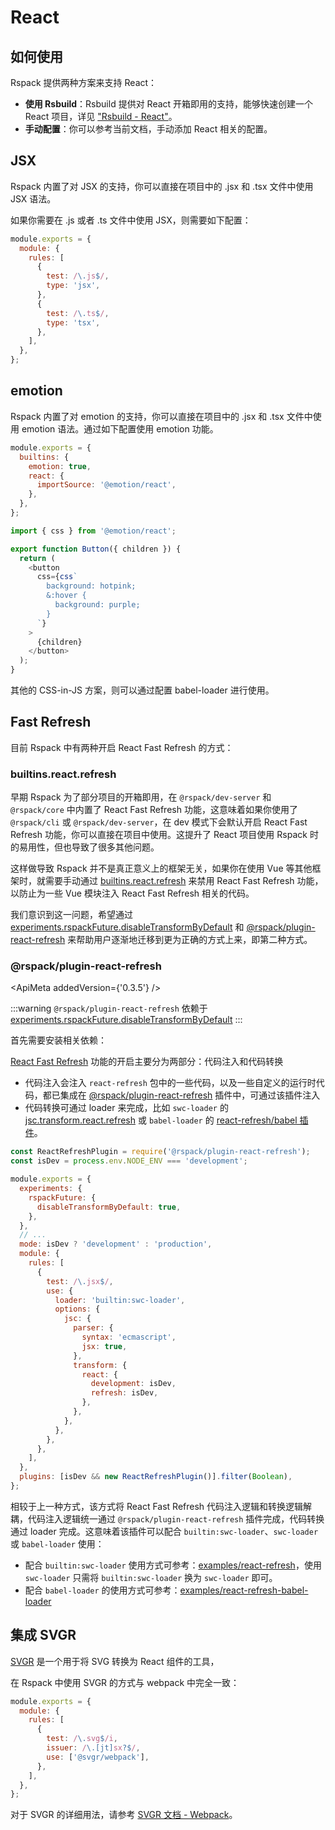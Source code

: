 
# React

## 如何使用

Rspack 提供两种方案来支持 React：

- **使用 Rsbuild**：Rsbuild 提供对 React 开箱即用的支持，能够快速创建一个 React 项目，详见 ["Rsbuild - React"](https://rsbuild.dev/zh/guide/framework/react)。
- **手动配置**：你可以参考当前文档，手动添加 React 相关的配置。

## JSX

Rspack 内置了对 JSX 的支持，你可以直接在项目中的 .jsx 和 .tsx 文件中使用 JSX 语法。

如果你需要在 .js 或者 .ts 文件中使用 JSX，则需要如下配置：

```js title=rspack.config.js
module.exports = {
  module: {
    rules: [
      {
        test: /\.js$/,
        type: 'jsx',
      },
      {
        test: /\.ts$/,
        type: 'tsx',
      },
    ],
  },
};
```

## emotion

Rspack 内置了对 emotion 的支持，你可以直接在项目中的 .jsx 和 .tsx 文件中使用 emotion 语法。通过如下配置使用 emotion 功能。

```js title=rspack.config.js
module.exports = {
  builtins: {
    emotion: true,
    react: {
      importSource: '@emotion/react',
    },
  },
};
```

```js title=src/index.tsx
import { css } from '@emotion/react';

export function Button({ children }) {
  return (
    <button
      css={css`
        background: hotpink;
        &:hover {
          background: purple;
        }
      `}
    >
      {children}
    </button>
  );
}
```

其他的 CSS-in-JS 方案，则可以通过配置 babel-loader 进行使用。

## Fast Refresh

目前 Rspack 中有两种开启 React Fast Refresh 的方式：

### builtins.react.refresh

<ApiMeta stability={Stability.Deprecated} />

早期 Rspack 为了部分项目的开箱即用，在 `@rspack/dev-server` 和 `@rspack/core` 中内置了 React Fast Refresh 功能，这意味着如果你使用了 `@rspack/cli` 或 `@rspack/dev-server`，在 dev 模式下会默认开启 React Fast Refresh 功能，你可以直接在项目中使用。这提升了 React 项目使用 Rspack 时的易用性，但也导致了很多其他问题。

这样做导致 Rspack 并不是真正意义上的框架无关，如果你在使用 Vue 等其他框架时，就需要手动通过 [builtins.react.refresh](config/builtins#builtinsreact) 来禁用 React Fast Refresh 功能，以防止为一些 Vue 模块注入 React Fast Refresh 相关的代码。

我们意识到这一问题，希望通过 [experiments.rspackFuture.disableTransformByDefault](/config/experiments#disabletransformbydefault) 和 [@rspack/plugin-react-refresh](/guide/react#rspackplugin-react-refresh) 来帮助用户逐渐地迁移到更为正确的方式上来，即第二种方式。

### @rspack/plugin-react-refresh

<ApiMeta addedVersion={'0.3.5'} />

:::warning
`@rspack/plugin-react-refresh` 依赖于 [experiments.rspackFuture.disableTransformByDefault](/config/experiments#disabletransformbydefault)
:::

首先需要安装相关依赖：

<PackageManagerTabs command="add @rspack/plugin-react-refresh react-refresh -D" />

[React Fast Refresh](https://reactnative.dev/docs/fast-refresh) 功能的开启主要分为两部分：代码注入和代码转换

- 代码注入会注入 `react-refresh` 包中的一些代码，以及一些自定义的运行时代码，都已集成在 [@rspack/plugin-react-refresh](https://github.com/web-infra-dev/rspack/tree/main/packages/rspack-plugin-react-refresh) 插件中，可通过该插件注入
- 代码转换可通过 loader 来完成，比如 `swc-loader` 的 [jsc.transform.react.refresh](https://swc.rs/docs/configuration/compilation#jsctransformreactrefresh) 或 `babel-loader` 的 [react-refresh/babel 插件](https://github.com/facebook/react/tree/main/packages/react-refresh)。

```js title=rspack.config.js
const ReactRefreshPlugin = require('@rspack/plugin-react-refresh');
const isDev = process.env.NODE_ENV === 'development';

module.exports = {
  experiments: {
    rspackFuture: {
      disableTransformByDefault: true,
    },
  },
  // ...
  mode: isDev ? 'development' : 'production',
  module: {
    rules: [
      {
        test: /\.jsx$/,
        use: {
          loader: 'builtin:swc-loader',
          options: {
            jsc: {
              parser: {
                syntax: 'ecmascript',
                jsx: true,
              },
              transform: {
                react: {
                  development: isDev,
                  refresh: isDev,
                },
              },
            },
          },
        },
      },
    ],
  },
  plugins: [isDev && new ReactRefreshPlugin()].filter(Boolean),
};
```

相较于上一种方式，该方式将 React Fast Refresh 代码注入逻辑和转换逻辑解耦，代码注入逻辑统一通过 `@rspack/plugin-react-refresh` 插件完成，代码转换通过 loader 完成。这意味着该插件可以配合 `builtin:swc-loader`、`swc-loader` 或 `babel-loader` 使用：

- 配合 `builtin:swc-loader` 使用方式可参考：[examples/react-refresh](https://github.com/rspack-contrib/rspack-examples/tree/main/rspack/react-refresh/rspack.config.js)，使用 `swc-loader` 只需将 `builtin:swc-loader` 换为 `swc-loader` 即可。
- 配合 `babel-loader` 的使用方式可参考：[examples/react-refresh-babel-loader](https://github.com/rspack-contrib/rspack-examples/tree/main/rspack/react-refresh-babel-loader/rspack.config.js)

## 集成 SVGR

[SVGR](https://react-svgr.com/) 是一个用于将 SVG 转换为 React 组件的工具，

在 Rspack 中使用 SVGR 的方式与 webpack 中完全一致：

```js title=rspack.config.js
module.exports = {
  module: {
    rules: [
      {
        test: /\.svg$/i,
        issuer: /\.[jt]sx?$/,
        use: ['@svgr/webpack'],
      },
    ],
  },
};
```

对于 SVGR 的详细用法，请参考 [SVGR 文档 - Webpack](https://react-svgr.com/docs/webpack/)。
